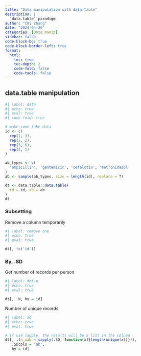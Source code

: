 ```yaml
---
title: "Data manipulation with data.table"
description: |
  `data.table` paradigm
author: "Chi Zhang"
date: "2024-04-20"
categories: [Data manip]
sidebar: false
code-block-bg: true
code-block-border-left: true
format: 
  html:
    toc: true
    toc-depth: 2
    code-fold: false
    code-tools: false
---
```



## data.table manipulation

```r
#| label: data
#| echo: true
#| eval: true
#| code-fold: true

# make some fake data
id <- c(
  rep(1, 3), 
  rep(2, 2), 
  rep(3, 6), 
  rep(4, 1)
)

ab_types <- c(
  'ampicillin', 'gentamicin', 'cefalotin', 'metronidazol'
)
ab <- sample(ab_types, size = length(id), replace = T)

dt <- data.table::data.table(
  id = id, ab = ab
)
dt
```


### Subsetting

Remove a column temporarily

```r
#| label: remove one
#| echo: true
#| eval: true

dt[, !c('id')]
```


### By, .SD

Get number of records per person


```r
#| label: dot-n
#| echo: true
#| eval: true

dt[, .N, by = id]
```

Number of unique records

```r
#| label: sd
#| echo: true
#| eval: true

# if use lapply, the results will be a list in the column
dt[, .(n_uab = sapply(.SD, function(x){length(unique(x))})), 
   .SDcols = 'ab', 
   by = id]
```




